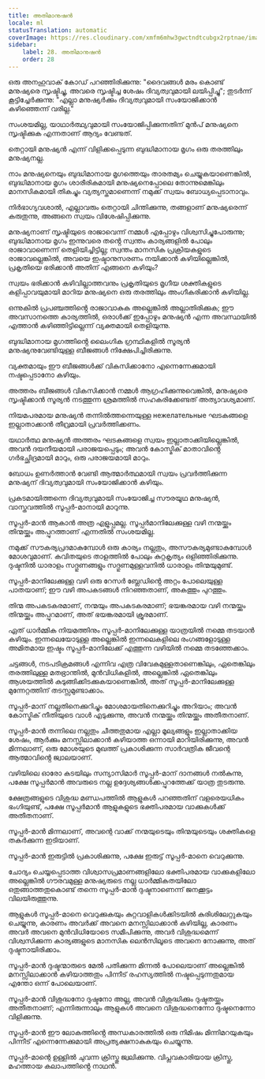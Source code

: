 ```yaml
---
title: അതിമാനുഷൻ
locale: ml
statusTranslation: automatic
coverImage: https://res.cloudinary.com/xmfm6mhw3gwctndtcubgx2rptnae/image/upload/v1741354419/small_cover_la_gran_rebelion_28716e29d2.webp
sidebar:
    label: 28. അതിമാനുഷൻ
    order: 28
---
```

ഒരു അനഹുവാക് കോഡ് പറഞ്ഞിരിക്കുന്നു: "ദൈവങ്ങൾ മരം കൊണ്ട് മനുഷ്യരെ സൃഷ്ടിച്ചു, അവരെ സൃഷ്ടിച്ച ശേഷം ദിവ്യത്വവുമായി ലയിപ്പിച്ചു"; തുടർന്ന് കൂട്ടിച്ചേർക്കുന്നു: "എല്ലാ മനുഷ്യർക്കും ദിവ്യത്വവുമായി സംയോജിക്കാൻ കഴിഞ്ഞെന്ന് വരില്ല."

സംശയമില്ല, യാഥാർത്ഥ്യവുമായി സംയോജിപ്പിക്കുന്നതിന് മുൻപ് മനുഷ്യനെ സൃഷ്ടിക്കുക എന്നതാണ് ആദ്യം വേണ്ടത്.

തെറ്റായി മനുഷ്യൻ എന്ന് വിളിക്കപ്പെടുന്ന ബുദ്ധിമാനായ മൃഗം ഒരു തരത്തിലും മനുഷ്യനല്ല.

നാം മനുഷ്യനെയും ബുദ്ധിമാനായ മൃഗത്തെയും താരതമ്യം ചെയ്യുകയാണെങ്കിൽ, ബുദ്ധിമാനായ മൃഗം ശാരീരികമായി മനുഷ്യനെപ്പോലെ തോന്നുമെങ്കിലും മാനസികമായി തികച്ചും വ്യത്യസ്തമാണെന്ന് നമുക്ക് സ്വയം ബോധ്യപ്പെടാനാവും.

നിർഭാഗ്യവശാൽ, എല്ലാവരും തെറ്റായി ചിന്തിക്കുന്നു, തങ്ങളാണ് മനുഷ്യരെന്ന് കരുതുന്നു, അങ്ങനെ സ്വയം വിശേഷിപ്പിക്കുന്നു.

മനുഷ്യനാണ് സൃഷ്ടിയുടെ രാജാവെന്ന് നമ്മൾ എപ്പോഴും വിശ്വസിച്ചുപോരുന്നു; ബുദ്ധിമാനായ മൃഗം ഇന്നുവരെ തൻ്റെ സ്വന്തം കാര്യങ്ങളിൽ പോലും രാജാവാണെന്ന് തെളിയിച്ചിട്ടില്ല; സ്വന്തം മാനസിക പ്രക്രിയകളുടെ രാജാവല്ലെങ്കിൽ, അവയെ ഇഷ്ടാനുസരണം നയിക്കാൻ കഴിയില്ലെങ്കിൽ, പ്രകൃതിയെ ഭരിക്കാൻ അതിന് എങ്ങനെ കഴിയും?

സ്വയം ഭരിക്കാൻ കഴിവില്ലാത്തവനും പ്രകൃതിയുടെ മൃഗീയ ശക്തികളുടെ കളിപ്പാവയുമായി മാറിയ മനുഷ്യനെ ഒരു തരത്തിലും അംഗീകരിക്കാൻ കഴിയില്ല.

ഒന്നുകിൽ പ്രപഞ്ചത്തിൻ്റെ രാജാവാകുക അല്ലെങ്കിൽ അല്ലാതിരിക്കുക; ഈ അവസാനത്തെ കാര്യത്തിൽ, ഒരാൾക്ക് ഇപ്പോഴും മനുഷ്യൻ എന്ന അവസ്ഥയിൽ എത്താൻ കഴിഞ്ഞിട്ടില്ലെന്ന് വ്യക്തമായി തെളിയുന്നു.

ബുദ്ധിമാനായ മൃഗത്തിൻ്റെ ലൈംഗിക ഗ്രന്ഥികളിൽ സൂര്യൻ മനുഷ്യനുവേണ്ടിയുള്ള ബീജങ്ങൾ നിക്ഷേപിച്ചിരിക്കുന്നു.

വ്യക്തമായും ഈ ബീജങ്ങൾക്ക് വികസിക്കാനോ എന്നെന്നേക്കുമായി നഷ്ടപ്പെടാനോ കഴിയും.

അത്തരം ബീജങ്ങൾ വികസിക്കാൻ നമ്മൾ ആഗ്രഹിക്കുന്നുവെങ്കിൽ, മനുഷ്യരെ സൃഷ്ടിക്കാൻ സൂര്യൻ നടത്തുന്ന ശ്രമത്തിൽ സഹകരിക്കേണ്ടത് അത്യാവശ്യമാണ്.

നിയമപരമായ മനുഷ്യൻ തന്നിൽത്തന്നെയുള്ള нежелательные ഘടകങ്ങളെ ഇല്ലാതാക്കാൻ തീവ്രമായി പ്രവർത്തിക്കണം.

യഥാർത്ഥ മനുഷ്യൻ അത്തരം ഘടകങ്ങളെ സ്വയം ഇല്ലാതാക്കിയില്ലെങ്കിൽ, അവൻ ദയനീയമായി പരാജയപ്പെടും; അവൻ കോസ്മിക് മാതാവിൻ്റെ ഗർഭച്ഛിദ്രമായി മാറും, ഒരു പരാജയമായി മാറും.

ബോധം ഉണർത്താൻ വേണ്ടി ആത്മാർത്ഥമായി സ്വയം പ്രവർത്തിക്കുന്ന മനുഷ്യന് ദിവ്യത്വവുമായി സംയോജിക്കാൻ കഴിയും.

പ്രകടമായിത്തന്നെ ദിവ്യത്വവുമായി സംയോജിച്ച സൗരയൂഥ മനുഷ്യൻ, വാസ്തവത്തിൽ സൂപ്പർ-മാനായി മാറുന്നു.

സൂപ്പർ-മാൻ ആകാൻ അത്ര എളുപ്പമല്ല. സൂപ്പർമാനിലേക്കുള്ള വഴി നന്മയ്ക്കും തിന്മയ്ക്കും അപ്പുറത്താണ് എന്നതിൽ സംശയമില്ല.

നമുക്ക് സൗകര്യപ്രദമാകുമ്പോൾ ഒരു കാര്യം നല്ലതും, അസൗകര്യമുണ്ടാകുമ്പോൾ മോശവുമാണ്. കവിതയുടെ താളത്തിൽ പോലും കുറ്റകൃത്യം ഒളിഞ്ഞിരിക്കുന്നു. ദുഷ്ടനിൽ ധാരാളം സദ്ഗുണങ്ങളും സദ്ഗുണമുള്ളവനിൽ ധാരാളം തിന്മയുമുണ്ട്.

സൂപ്പർ-മാനിലേക്കുള്ള വഴി ഒരു റേസർ ബ്ലേഡിൻ്റെ അറ്റം പോലെയുള്ള പാതയാണ്; ഈ വഴി അപകടങ്ങൾ നിറഞ്ഞതാണ്, അകത്തും പുറത്തും.

തിന്മ അപകടകരമാണ്, നന്മയും അപകടകരമാണ്; ഭയങ്കരമായ വഴി നന്മയ്ക്കും തിന്മയ്ക്കും അപ്പുറമാണ്, അത് ഭയങ്കരമായി ക്രൂരമാണ്.

ഏത് ധാർമ്മിക നിയമത്തിനും സൂപ്പർ-മാനിലേക്കുള്ള യാത്രയിൽ നമ്മെ തടയാൻ കഴിയും. ഇന്നലെയോടുള്ള അല്ലെങ്കിൽ ഇന്നലെകളിലെ രംഗങ്ങളോടുള്ള അമിതമായ ഇഷ്ടം സൂപ്പർ-മാനിലേക്ക് എത്തുന്ന വഴിയിൽ നമ്മെ തടഞ്ഞേക്കാം.

ചട്ടങ്ങൾ, നടപടിക്രമങ്ങൾ എന്നിവ എത്ര വിവേകമുള്ളതാണെങ്കിലും, ഏതെങ്കിലും തരത്തിലുള്ള മതഭ്രാന്തിൽ, മുൻവിധികളിൽ, അല്ലെങ്കിൽ ഏതെങ്കിലും ആശയത്തിൽ കുടുങ്ങിക്കിടക്കുകയാണെങ്കിൽ, അത് സൂപ്പർ-മാനിലേക്കുള്ള മുന്നേറ്റത്തിന് തടസ്സമുണ്ടാക്കാം.

സൂപ്പർ-മാന് നല്ലതിനെക്കുറിച്ചും മോശമായതിനെക്കുറിച്ചും അറിയാം; അവൻ കോസ്മിക് നീതിയുടെ വാൾ എടുക്കുന്നു, അവൻ നന്മയ്ക്കും തിന്മയ്ക്കും അതീതനാണ്.

സൂപ്പർ-മാൻ തന്നിലെ നല്ലതും ചീത്തതുമായ എല്ലാ മൂല്യങ്ങളും ഇല്ലാതാക്കിയ ശേഷം, ആർക്കും മനസ്സിലാക്കാൻ കഴിയാത്ത ഒന്നായി മാറിയിരിക്കുന്നു, അവൻ മിന്നലാണ്, ഒരു മോശയുടെ മുഖത്ത് പ്രകാശിക്കുന്ന സാർവത്രിക ജീവന്റെ ആത്മാവിൻ്റെ ജ്വാലയാണ്.

വഴിയിലെ ഓരോ കടയിലും സന്യാസിമാർ സൂപ്പർ-മാന് ദാനങ്ങൾ നൽകുന്നു, പക്ഷേ സൂപ്പർമാൻ അവരുടെ നല്ല ഉദ്ദേശ്യങ്ങൾക്കപ്പുറത്തേക്ക് യാത്ര തുടരുന്നു.

ക്ഷേത്രങ്ങളുടെ വിശുദ്ധ മണ്ഡപത്തിൽ ആളുകൾ പറഞ്ഞതിന് വളരെയധികം ഭംഗിയുണ്ട്, പക്ഷേ സൂപ്പർമാൻ ആളുകളുടെ ഭക്തിപരമായ വാക്കുകൾക്ക് അതീതനാണ്.

സൂപ്പർ-മാൻ മിന്നലാണ്, അവന്റെ വാക്ക് നന്മയുടെയും തിന്മയുടെയും ശക്തികളെ തകർക്കുന്ന ഇടിയാണ്.

സൂപ്പർ-മാൻ ഇരുട്ടിൽ പ്രകാശിക്കുന്നു, പക്ഷേ ഇരുട്ട് സൂപ്പർ-മാനെ വെറുക്കുന്നു.

ചോദ്യം ചെയ്യപ്പെടാത്ത വിശ്വാസപ്രമാണങ്ങളിലോ ഭക്തിപരമായ വാക്കുകളിലോ അല്ലെങ്കിൽ ഗൗരവമുള്ള മനുഷ്യരുടെ നല്ല ധാർമ്മികതയിലോ ഒതുങ്ങാത്തതുകൊണ്ട് തന്നെ സൂപ്പർ-മാൻ ദുഷ്ടനാണെന്ന് ജനക്കൂട്ടം വിലയിരുത്തുന്നു.

ആളുകൾ സൂപ്പർ-മാനെ വെറുക്കുകയും കുറ്റവാളികൾക്കിടയിൽ കുരിശിലേറ്റുകയും ചെയ്യുന്നു, കാരണം അവർക്ക് അവനെ മനസ്സിലാക്കാൻ കഴിയില്ല, കാരണം അവർ അവനെ മുൻവിധിയോടെ സമീപിക്കുന്നു, അവർ വിശുദ്ധമെന്ന് വിശ്വസിക്കുന്ന കാര്യങ്ങളുടെ മാനസിക ലെൻസിലൂടെ അവനെ നോക്കുന്നു, അത് ദുഷ്ടനായിരിക്കാം.

സൂപ്പർ-മാൻ ദുഷ്ടന്മാരുടെ മേൽ പതിക്കുന്ന മിന്നൽ പോലെയാണ് അല്ലെങ്കിൽ മനസ്സിലാക്കാൻ കഴിയാത്തതും പിന്നീട് രഹസ്യത്തിൽ നഷ്ടപ്പെടുന്നതുമായ എന്തോ ഒന്ന് പോലെയാണ്.

സൂപ്പർ-മാൻ വിശുദ്ധനോ ദുഷ്ടനോ അല്ല, അവൻ വിശുദ്ധിക്കും ദുഷ്ടതയ്ക്കും അതീതനാണ്; എന്നിരുന്നാലും ആളുകൾ അവനെ വിശുദ്ധനെന്നോ ദുഷ്ടനെന്നോ വിളിക്കുന്നു.

സൂപ്പർ-മാൻ ഈ ലോകത്തിൻ്റെ അന്ധകാരത്തിൽ ഒരു നിമിഷം മിന്നിമറയുകയും പിന്നീട് എന്നെന്നേക്കുമായി അപ്രത്യക്ഷനാകുകയും ചെയ്യുന്നു.

സൂപ്പർ-മാന്റെ ഉള്ളിൽ ചുവന്ന ക്രിസ്തു ജ്വലിക്കുന്നു. വിപ്ലവകാരിയായ ക്രിസ്തു, മഹത്തായ കലാപത്തിൻ്റെ നാഥൻ.
